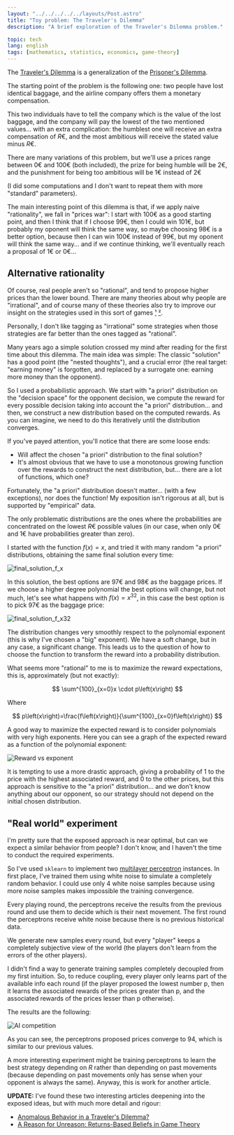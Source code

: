 ```yaml
---
layout: "../../../../../layouts/Post.astro"
title: "Toy problem: The Traveler's Dilemma"
description: "A brief exploration of the Traveler's Dilemma problem."

topic: tech
lang: english
tags: [mathematics, statistics, economics, game-theory]
---
```


The [Traveler's Dilemma](https://en.wikipedia.org/wiki/Traveler's_dilemma) is a generalization of the
[Prisoner's Dilemma](https://en.wikipedia.org/wiki/Prisoner's_dilemma).

The starting point of the problem is the following one: two people have lost identical baggage, and the airline company
offers them a monetary compensation.

This two individuals have to tell the company which is the value of the lost baggage, and the company will pay the
lowest of the two mentioned values... with an extra complication: the humblest one will receive an extra compensation
of $R€$, and the most ambitious will receive the stated value minus $R €$.

There are many variations of this problem, but we'll use a prices range between $0€$ and $100€$ (both included), the
prize for being humble will be $2€$, and the punishment for being too ambitious will be $1€$ instead of $2€$

(I did some computations and I don't want to repeat them with more "standard" parameters).

The main interesting point of this dilemma is that, if we apply naive "rationality", we fall in "prices war": I start
with $100€$ as a good starting point, and then I think that if I choose $99€$, then I could win $101€$, but
probably my oponent will think the same way, so maybe choosing $98€$ is a better option, because then I can win
$100€$ instead of $99€$, but my oponent will think the same way... and if we continue thinking, we'll eventually
reach a proposal of $1€$ or $0€$...

## Alternative rationality

Of course, real people aren't so "rational", and tend to propose higher prices than the lower bound. There are many
theories about why people are "irrational", and of course many of these theories also try to improve our insight on the
strategies used in this sort of games
[¹](http://journals.plos.org/plosone/article/file?id=10.1371/journal.pone.0072427&type=printable)
[²](https://sci-hub.ac/10.1257/0002828054201431).

Personally, I don't like tagging as "irrational" some strategies when those strategies are far better than the ones
tagged as "rational".

Many years ago a simple solution crossed my mind after reading for the first time about this dilemma. The main idea was
simple: The classic "solution" has a good point (the "nested thoughts"), and a crucial error (the real target: "earning
money" is forgotten, and replaced by a surrogate one: earning more money than the opponent).

So I used a probabilistic approach. We start with "a priori" distribution on the "decision space" for the opponent
decision, we compute the reward for every possible decision taking into account the "a priori" distribution... and then,
we construct a new distribution based on the computed rewards. As you can imagine, we need to do this iteratively until
the distribution converges.

If you've payed attention, you'll notice that there are some loose ends:

  * Will affect the chosen "a priori" distribution to the final solution?
  * It's almost obvious that we have to use a monotonous growing function over the rewards to construct the next
    distribution, but... there are a lot of functions, which one?

Fortunately, the "a priori" distribution doesn't matter... (with a few exceptions), nor does the function! My exposition
isn't rigorous at all, but is supported by "empirical" data.

The only problematic distributions are the ones where the probabilities are concentrated on the lowest $R€$ possible
values (in our case, when only $0€$ and $1€$ have probabilities greater than zero).

I started with the function $f(x)=x$, and tried it with many random "a priori" distributions, obtaining the same final
solution every time:

![final_solution_f_x](/images/blog/20170105_x_dist.png)

In this solution, the best options are $97€$ and $98€$ as the baggage prices. If we choose a higher degree
polynomial the best options will change, but not much, let's see what happens with $f(x)=x^{32}$, in this case the
best option is to pick $97€$ as the baggage price:

![final_solution_f_x32](/images/blog/20170105_x32_dist.png)

The distribution changes very smoothly respect to the polynomial exponent (this is why I've chosen a "big" exponent). We
have a soft change, but in any case, a significant change. This leads us to the question of how to choose the function
to transform the reward into a probability distribution.

What seems more "rational" to me is to maximize the reward expectations, this is, approximately (but not exactly):

$$
\sum^{100}_{x=0}x \cdot p\left(x\right)
$$

Where

$$
p\left(x\right)=\frac{f\left(x\right)}{\sum^{100}_{x=0}f\left(x\right)}
$$

A good way to maximize the expected reward is to consider polynomials with very high exponents. Here you can see a graph
of the expected reward as a function of the polynomial exponent:

![Reward vs exponent](/images/blog/20170105_reward_vs_exp.png)

It is tempting to use a more drastic approach, giving a probability of 1 to the price with the highest associated
reward, and 0 to the other prices, but this approach is sensitive to the "a priori" distribution... and we don't know
anything about our opponent, so our strategy should not depend on the initial chosen distribution.

## "Real world" experiment

I'm pretty sure that the exposed approach is near optimal, but can we expect a similar behavior from people? I don't
know, and I haven't the time to conduct the required experiments.

So I've used `sklearn` to implement two [multilayer perceptron](https://en.wikipedia.org/wiki/Multilayer_perceptron)
instances. In first place, I've trained them using white noise to simulate a completely random behavior. I could use
only 4 white noise samples because using more noise samples makes impossible the training convergence.

Every playing round, the perceptrons receive the results from the previous round and use them to decide which is their
next movement. The first round the perceptrons receive white noise because there is no previous historical data.

We generate new samples every round, but every "player" keeps a completely subjective view of the world (the players
don't learn from the errors of the other players).

I didn't find a way to generate training samples completely decoupled from my first intuition. So, to reduce coupling,
every player only learns part of the available info each round (if the player proposed the lowest number p, then it
learns the associated rewards of the prices greater than p, and the associated rewards of the prices lesser than p
otherwise).

The results are the following:

![AI competition](/images/blog/20170105_ai_competition.png)

As you can see, the perceptrons proposed prices converge to $94$, which is similar to our previous values.

A more interesting experiment might be training perceptrons to learn the best strategy depending on $R$ rather than
depending on past movements (because depending on past movements only has sense when your opponent is always the same).
Anyway, this is work for another article.

**UPDATE:** I've found these two interesting articles deepening into the exposed ideas, but with much more detail and
rigour:

  * [Anomalous Behavior in a Traveler's Dilemma?](https://web.archive.org/web/20170922023345/http://www.people.virginia.edu/~cah2k/tdweb.pdf)
  * [A Reason for Unreason: Returns-Based Beliefs in Game Theory](https://www.econ.cam.ac.uk/research-files/repec/cam/pdf/cwpe1058.pdf)
